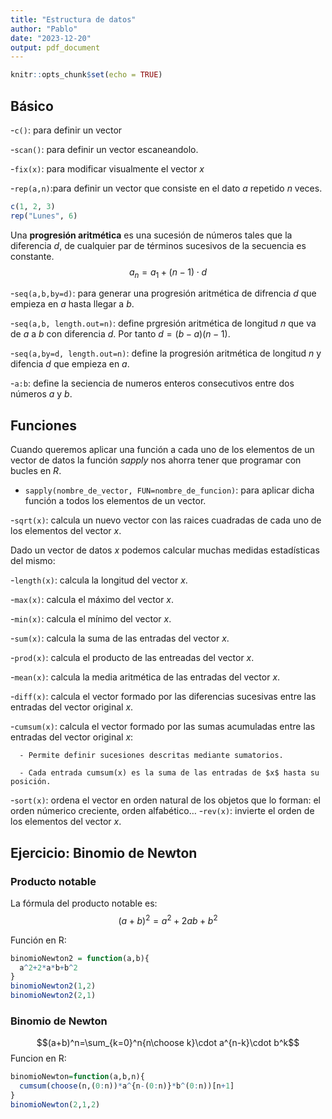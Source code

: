 ```yaml
---
title: "Estructura de datos"
author: "Pablo"
date: "2023-12-20"
output: pdf_document
---
```


```r
knitr::opts_chunk$set(echo = TRUE)
```

## Básico
-```c()```: para definir un vector

-```scan()```: para definir un vector escaneandolo.

-```fix(x)```: para modificar visualmente el vector $x$

-```rep(a,n)```:para definir un vector que consiste en el dato $a$ repetido $n$ veces.

```r
c(1, 2, 3)
rep("Lunes", 6)

```
Una **progresión aritmética** es una sucesión de números tales que la diferencia $d$, de cualquier par de términos sucesivos de la secuencia es constante. $$a_n = a_1 + (n - 1) \cdot d$$

-```seq(a,b,by=d)```: para generar una progresión aritmética de difrencia $d$ que empieza en $a$ hasta llegar a $b$.

-```seq(a,b, length.out=n)```: define prgresión aritmética de longitud $n$ que va de $a$ a $b$ con diferencia $d$. Por tanto $d=(b-a)(n-1)$.

-```seq(a,by=d, length.out=n)```: define la progresión aritmética de longitud $n$ y difencia $d$ que empieza en $a$.

-```a:b```: define la seciencia de numeros enteros consecutivos entre dos números $a$ y $b$.

## Funciones

Cuando queremos aplicar una función a cada uno de los elementos de un vector de datos la función *sapply* nos ahorra tener que programar con bucles en *R*.

- ```sapply(nombre_de_vector, FUN=nombre_de_funcion)```: para aplicar dicha función  a todos los elementos de un vector.

-```sqrt(x)```: calcula un nuevo vector con las raices cuadradas de cada uno de los elementos del vector $x$.

Dado un vector de datos $x$ podemos calcular muchas medidas estadísticas del mismo:

-```length(x)```: calcula la longitud del vector $x$.

-```max(x)```: calcula el máximo del vector $x$.

-```min(x)```: calcula el mínimo del vector $x$.

-```sum(x)```: calcula la suma de las entradas del vector $x$.

-```prod(x)```: calcula el producto de las entreadas del vector $x$.

-```mean(x)```: calcula la media aritmética de las entradas del vector $x$.

-```diff(x)```: calcula el vector formado por las diferencias sucesivas entre las entradas del vector original $x$.

-```cumsum(x)```: calcula el vector formado por las sumas acumuladas entre las entradas del vector original $x$:

      - Permite definir sucesiones descritas mediante sumatorios.

      - Cada entrada cumsum(x) es la suma de las entradas de $x$ hasta su posición.
-```sort(x)```: ordena el vector en orden natural de los objetos que lo forman: el orden númerico creciente, orden alfabético...
-```rev(x)```: invierte el orden de los elementos del vector $x$.


## Ejercicio: Binomio de Newton
### Producto notable
La fórmula del producto notable es: $$(a+b)^2=a^2+2ab+b^2$$

Función en R:
```r
binomioNewton2 = function(a,b){
  a^2+2*a*b+b^2
}
binomioNewton2(1,2)
binomioNewton2(2,1)
```
### Binomio de Newton
$$(a+b)^n=\sum_{k=0}^n{n\choose k}\cdot a^{n-k}\cdot b^k$$
Funcion en R:
```r
binomioNewton=function(a,b,n){
  cumsum(choose(n,(0:n))*a^{n-(0:n)}*b^(0:n))[n+1]
}
binomioNewton(2,1,2)
```

